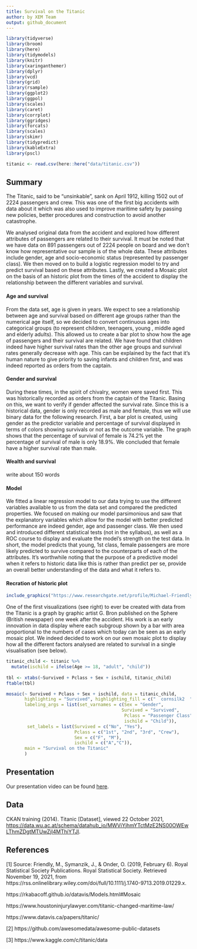 ```yaml
---
title: Survival on the Titanic
author: by XEM Team
output: github_document
---
```



```r
library(tidyverse)
library(broom)
library(here)
library(tidymodels)
library(knitr)
library(xaringanthemer)
library(dplyr)
library(vcd)
library(grid)
library(rsample)
library(ggplot2)
library(ggpol)
library(scales)
library(caret)
library(corrplot)
library(ggridges)
library(forcats)
library(scales)
library(skimr)
library(tidypredict)
library(kableExtra)
library(pscl)
```
 
```r
titanic <- read.csv(here::here("data/titanic.csv"))
```


## Summary
The Titanic, said to be “unsinkable”, sank on April 1912, killing 1502 out of 2224 passengers and crew. This was one of the first big accidents with data about it which was also used to improve maritime safety by passing new policies, better procedures and construction to avoid another catastrophe. 

We analysed original data from the accident and explored how different attributes of passengers are related to their survival. It must be noted that we have data on 891 passengers out of 2224 people on board and we don't know how representative our sample is of the whole data. These attributes include gender, age and socio-economic status (represented by passenger class). We then moved on to build a logistic regression model to try and predict survival based on these attributes. Lastly, we created a Mosaic plot on the basis of an historic plot from the times of the accident to display the relationship between the different variables and survival. 

#### Age and survival
From the data set, age is given in years. We expect to see a relationship between age and survival based on different age groups rather than the numerical age itself, so we decided to convert continuous ages into categorical groups (to represent children, teenagers, young , middle aged and elderly adults). This allowed us to create a bar plot to show how the age of passengers and their survival are related. We have found that children indeed have higher survival rates than the other age groups and survival rates generally decrease with age. This can be explained by the fact that it’s human nature to give priority to saving infants and children first, and was indeed reported as orders from the captain.  

#### Gender and survival
During these times, in the spirit of chivalry, women were saved first. This was historically recorded as orders from the captain of the Titanic. Basing on this, we want to verify if gender affected the survival rate. Since this is a historical data, gender is only recorded as male and female, thus we will use binary data for the following research. First, a bar plot is created, using gender as the predictor variable and percentage of survival displayed in terms of colors showing survivals or not as the outcome variable. The graph shows that the percentage of survival of female is 74.2% yet the percentage of survival of male is only 18.9%. We concluded that female have a higher survival rate than male.

#### Wealth and survival
write about 150 words

#### Model
We fitted a linear regression model to our data trying to use the different variables available to us from the data set and compared the predicted properties. We focused on making our model parsimonious and saw that the explanatory variables which allow for the model with better predicted performance are indeed gender, age and passenger class. We then used and introduced different statistical tests (not in the syllabus), as well as a ROC course to display and evaluate the model's strength on the test data. In short, the model predicts that young, 1st class, female passengers are more likely predicted to survive compared to the counterparts of each of the attributes. It's worthwhile noting that the purpose of a predictive model when it refers to historic data like this is rather than predict per se, provide an overall better understanding of the data and what it refers to. 

#### Recration of historic plot
```r
include_graphics("https://www.researchgate.net/profile/Michael-Friendly/publication/330916468/figure/fig1/AS:723679168196613@1549549967751/GBrons-chart-of-The-Loss-of-the-Titanic-from-The-Sphere-4-May-1912-Each-subgroup.png")
```
One of the first visualizations (see right) to ever be created with data from the Titanic is a graph by graphic artist G. Bron published on the Sphere (British newspaper) one week after the accident. His work is an early innovation in data display where each subgroup shown by a bar with area proportional to the numbers of cases which today can be seen as an early mosaic plot. We indeed decided to work on our own mosaic plot to display how all the different factors analysed are related to survival in a single visualisation (see below). 
``` r
titanic_child <- titanic %>%
  mutate(ischild = ifelse(Age >= 18, "adult", "child"))
  
tbl <- xtabs(~Survived + Pclass + Sex + ischild, titanic_child)
ftable(tbl)
```

``` r
mosaic(~ Survived + Pclass + Sex + ischild, data = titanic_child, 
       highlighting = "Survived", highlighting_fill = c("  cornsilk2  ","sandybrown"),
       labeling_args = list(set_varnames = c(Sex = "Gender",
                                            Survived = "Survived",
                                             Pclass = "Passenger Class",
                                             ischild = "Child")),
        set_labels = list(Survived = c("No", "Yes"),
                          Pclass = c("1st", "2nd", "3rd", "Crew"),
                          Sex = c("F", "M"),
                          ischild = c("A","C")),
       main = "Survival on the Titanic" 
       )
```


## Presentation

Our presentation video can be found [here](https://media.ed.ac.uk/media/1_7bgp9ovd).

## Data 
CKAN training (2014). Titanic [Dataset], viewed 22 October 2021,  <https://data.wu.ac.at/schema/datahub_io/MWViYjhmYTctMzE2NS00OWEwLThmZDgtMTUwZjI4MThiYTJl>.

## References
[1] Source: Friendly, M., Symanzik, J., &amp; Onder, O. (2019, February 6). Royal Statistical Society Publications. Royal Statistical Society. Retrieved November 19, 2021, from https://rss.onlinelibrary.wiley.com/doi/full/10.1111/j.1740-9713.2019.01229.x. 

https://rkabacoff.github.io/datavis/Models.html#Mosaic 

https://www.houstoninjurylawyer.com/titanic-changed-maritime-law/

https://www.datavis.ca/papers/titanic/ 

[2] https://github.com/awesomedata/awesome-public-datasets

[3] https://www.kaggle.com/c/titanic/data
